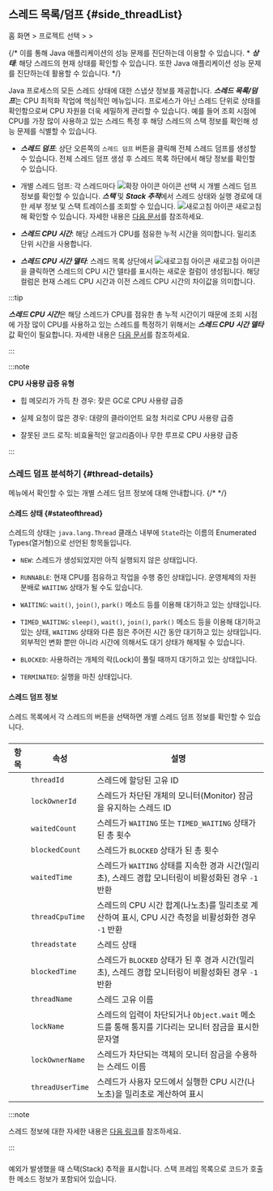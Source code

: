 ## 스레드 목록/덤프 {#side_threadList}

홈 화면 &gt; 프로젝트 선택 &gt; <Cmdname sid="side_agentsConfiguration" className="uitext" /> &gt; <Cmdname sid="side_threadList" className="uitext" />

<ImgLang img='ipa-thread-list-java.png' desc='스레드 목록/덤프' />

{/* 이를 통해 Java 애플리케이션의 성능 문제를 진단하는데 이용할 수 있습니다. * ***상태***: 해당 스레드의 현재 상태를 확인할 수 있습니다. 또한 Java 애플리케이션 성능 문제를 진단하는데 활용할 수 있습니다.  */}

Java 프로세스의 모든 스레드 상태에 대한 스냅샷 정보를 제공합니다. ***스레드 목록/덤프***는 CPU 최적화 작업에 핵심적인 메뉴입니다. 프로세스가 아닌 스레드 단위로 상태를 확인함으로써 CPU 자원을 더욱 세밀하게 관리할 수 있습니다. 예를 들어 조회 시점에 CPU를 가장 많이 사용하고 있는 스레드 특정 후 해당 스레드의 스택 정보를 확인해 성능 문제를 식별할 수 있습니다.

* ***스레드 덤프***: 상단 오른쪽의 <code class='my'>스레드 덤프</code> 버튼을 클릭해 전체 스레드 덤프를 생성할 수 있습니다. 전체 스레드 덤프 생성 후 스레드 목록 하단에서 해당 정보를 확인할 수 있습니다. 

* 개별 스레드 덤프: 각 스레드마다 ![확장 아이콘](/img/ico-expander.svg) 아이콘 선택 시 개별 스레드 덤프 정보를 확인할 수 있습니다. ***스택*** 및 ***Stack 추적***에서 스레드 상태와 실행 경로에 대한 세부 정보 및 스택 트레이스를 조회할 수 있습니다. ![새로고침 아이콘](/img/ico-refresh.png) 새로고침 해 확인할 수 있습니다. 자세한 내용은 [다음 문서](#thread-details)를 참조하세요.

* ***스레드 CPU 시간***: 해당 스레드가 CPU를 점유한 누적 시간을 의미합니다. 밀리초 단위 시간을 사용합니다. 

* ***스레드 CPU 시간 델타***: 스레드 목록 상단에서 ![새로고침 아이콘](/img/ico-refresh.png) 새로고침 아이콘을 클릭하면 스레드의 CPU 시간 델타를 표시하는 새로운 컬럼이 생성됩니다. 해당 컬럼은 현재 스레드 CPU 시간과 이전 스레드 CPU 시간의 차이값을 의미합니다. 

:::tip

***스레드 CPU 시간***은 해당 스레드가 CPU를 점유한 총 누적 시간이기 때문에 조회 시점에 가장 많이 CPU를 사용하고 있는 스레드를 특정하기 위해서는 ***스레드 CPU 시간 델타*** 값 확인이 필요합니다. 자세한 내용은 [다음 문서](../best-practice-guides/about-instance-performance-analysis#advanced-use-thread-list-dump)를 참조하세요.

:::

:::note 

**CPU 사용량 급증 유형**

* 힙 메모리가 가득 찬 경우: 잦은 GC로 CPU 사용량 급증 

* 실제 요청이 많은 경우: 대량의 클라이언트 요청 처리로 CPU 사용량 급증 

* 잘못된 코드 로직: 비효율적인 알고리즘이나 무한 루프로 CPU 사용량 급증

:::

### 스레드 덤프 분석하기 {#thread-details}

<Cmdname sid="thread_list" className="uitext" /> 메뉴에서 확인할 수 있는 개별 스레드 덤프 정보에 대해 안내합니다. 
{/* <ScrollToLink anchor='thread-details' /> */}

#### 스레드 상태 {#stateofthread}

스레드의 상태는 `java.lang.Thread` 클래스 내부에 `State`라는 이름의 Enumerated Types(열거형)으로 선언된 항목들입니다.

* `NEW`: 스레드가 생성되었지만 아직 실행되지 않은 상태입니다.

* `RUNNABLE`: 현재 CPU를 점유하고 작업을 수행 중인 상태입니다. 운영체제의 자원 분배로 `WAITING` 상태가 될 수도 있습니다.

* `WAITING`: `wait()`, `join()`, `park()` 메소드 등를 이용해 대기하고 있는 상태입니다.

* `TIMED_WAITING`: `sleep()`, `wait()`, `join()`, `park()` 메소드 등을 이용해 대기하고 있는 상태, `WAITING` 상태와 다른 점은 주어진 시간 동안 대기하고 있는 상태입니다. 외부적인 변화 뿐만 아니라 시간에 의해서도 대기 상태가 해제될 수 있습니다.

* `BLOCKED`: 사용하려는 개체의 락(Lock)이 풀릴 때까지 대기하고 있는 상태입니다.

* `TERMINATED`: 실행을 마친 상태입니다.

#### 스레드 덤프 정보

스레드 목록에서 각 스레드의 <LinkImage img="ico-expander-black.svg" className="ico black" /> 버튼을 선택하면 개별 스레드 덤프 정보를 확인할 수 있습니다.

<ImgLang img='ipa-java-thread-list.png' desc='스레드 덤프 정보' />

##### <Cmdname sid="stack" />

| 항목 | 속성 | 설명 |
| -- | -- | -- |
| <Cmdname sid="thread_id" className="uitext" /> | `threadId` | 스레드에 할당된 고유 ID |
| <Cmdname sid="lock_owner_id" className="uitext" /> | `lockOwnerId` | 스레드가 차단된 개체의 모니터(Monitor) 잠금을 유지하는 스레드 ID |
| <Cmdname sid="waited_count" className="uitext" /> | `waitedCount` | 스레드가 `WAITING` 또는 `TIMED_WAITING` 상태가 된 총 횟수 |
| <Cmdname sid="blocked_count" className="uitext" /> | `blockedCount` | 스레드가 `BLOCKED` 상태가 된 총 횟수 |
| <Cmdname sid="waited_time" className="uitext" /> | `waitedTime` | 스레드가 `WAITING` 상태를 지속한 경과 시간(밀리초), 스레드 경합 모니터링이 비활성화된 경우 `-1` 반환 |
| <Cmdname sid="thread_cpu_time" className="uitext" /> | `threadCpuTime` | 스레드의 CPU 시간 합계(나노초)를 밀리초로 계산하여 표시, CPU 시간 측정을 비활성화한 경우 `-1` 반환 |
| <Cmdname sid="status" className="uitext" /> | `threadstate` | 스레드 상태 |
| <Cmdname sid="blocked_time" className="uitext" /> | `blockedTime` | 스레드가 `BLOCKED` 상태가 된 후 경과 시간(밀리초), 스레드 경합 모니터링이 비활성화된 경우 `-1` 반환 |
| <Cmdname sid="thread_name" className="uitext" /> | `threadName` | 스레드 고유 이름 |
| <Cmdname sid="lock_name" className="uitext" /> | `lockName` | 스레드의 입력이 차단되거나 `Object.wait` 메소드를 통해 통지를 기다리는 모니터 잠금을 표시한 문자열 |
| <Cmdname sid="lock_owner_name" className="uitext" /> | `lockOwnerName` | 스레드가 차단되는 객체의 모니터 잠금을 수용하는 스레드 이름 |
| <Cmdname sid="thread_user_time" className="uitext" /> | `threadUserTime` | 스레드가 사용자 모드에서 실행한 CPU 시간(나노초)을 밀리초로 계산하여 표시 |

:::note

스레드 정보에 대한 자세한 내용은 [다음 링크](https://docs.oracle.com/javase/8/docs/api/java/lang/management/ThreadInfo.html)를 참조하세요.

:::

##### <Cmdname sid="stack_trace" />

예외가 발생했을 때 스택(Stack) 추적을 표시합니다. 스택 프레임 목록으로 코드가 호출한 메소드 정보가 포함되어 있습니다.